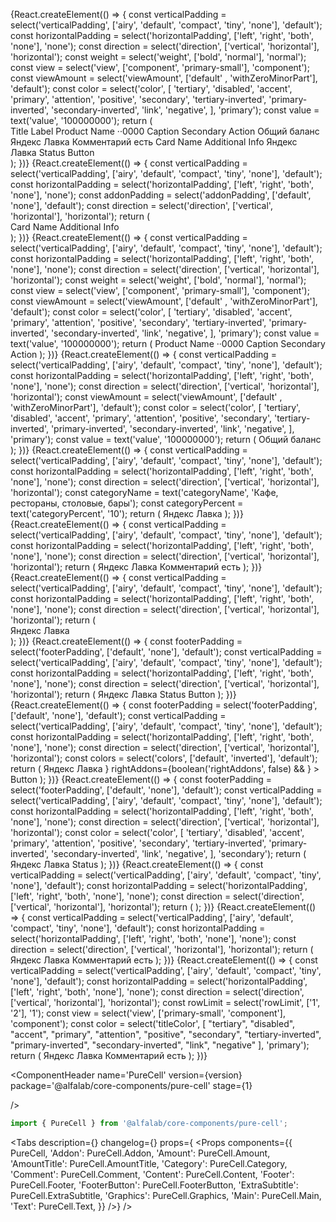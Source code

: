 



<Meta
    title='Компоненты/PureCell'
    component={PureCell}
/>


<!-- Canvas -->

<Story name='PureCell'>
    {React.createElement(() => {
    const verticalPadding = select('verticalPadding', ['airy', 'default', 'compact', 'tiny', 'none'], 'default');
    const horizontalPadding = select('horizontalPadding', ['left', 'right', 'both', 'none'], 'none');
    const direction = select('direction', ['vertical', 'horizontal'], 'horizontal');
        const weight = select('weight', ['bold', 'normal'], 'normal');
    const view = select('view', ['component', 'primary-small'], 'component');
    const viewAmount = select('viewAmount', ['default' , 'withZeroMinorPart'], 'default');
    const color = select('color',
    [
    'tertiary',
    'disabled',
    'accent',
    'primary',
    'attention',
    'positive',
    'secondary',
    'tertiary-inverted',
    'primary-inverted',
    'secondary-inverted',
    'link',
    'negative',
    ], 'primary');
    const value = text('value', '100000000');
    return (
        <div style={{
                display: 'flex', justifyContent: 'space-around'
            }}>
        <div style={{
                display: 'flex', gap: '20px', flexWrap: 'nowrap', flexDirection: 'column'
            }}>
        <PureCell href={ text('href', '') } verticalPadding={ verticalPadding } horizontalPadding={ horizontalPadding } direction={ direction }>
            <PureCell.Graphics>
                <StarMIcon />
            </PureCell.Graphics>
            <PureCell.Content>
                <PureCell.Main>
                    <PureCell.Text titleColor="primary" view="component">
                        Title
                    </PureCell.Text>
                    <PureCell.Text titleColor="secondary" view="primary-small">
                        Label
                    </PureCell.Text>
                </PureCell.Main>
            </PureCell.Content>
        </PureCell>
        <PureCell href={ text('href', '') } verticalPadding={ verticalPadding } horizontalPadding={ horizontalPadding } direction={ direction }>
            <PureCell.Content>
            <PureCell.Main>
                <PureCell.Text titleColor="secondary" view="primary-small">
                    Product Name ··0000
                </PureCell.Text>
                <PureCell.Amount
                amount={ { view: viewAmount, value: value, minorUnits: 100, currency: 'RUR' } }
                weight={ weight } color={ color } view={ view }/>
            </PureCell.Main>
            <PureCell.Footer>
                <Typography.Text titleColor="secondary" view="primary-small">
                    Caption Secondary
                </Typography.Text>
                <PureCell.FooterButton>Action</PureCell.FooterButton>
            </PureCell.Footer>
        </PureCell.Content>
        </PureCell>
        <PureCell href={ text('href', '') } verticalPadding={ verticalPadding } horizontalPadding={ horizontalPadding } direction={ direction }>
            <PureCell.Content>
                <PureCell.Main>
                    <PureCell.Text titleColor="secondary" view="primary-small">
                        Общий баланс
                    </PureCell.Text>
                    <PureCell.AmountTitle
                        amount={ { view: viewAmount, value: value, minorUnits: 100, currency: 'RUR' } }
                        color={ color }
                    />
                </PureCell.Main>
                <PureCell.Addon verticalAlign="center">
                    <ChevronForwardMIcon />
                </PureCell.Addon>
            </PureCell.Content>
        </PureCell>
        </div>
        <div style={{
                display: 'flex', gap: '20px', flexWrap: 'nowrap', flexDirection: 'column'
            }}>
        <PureCell href={ text('href', '') } verticalPadding={ verticalPadding } horizontalPadding={ horizontalPadding } direction={ direction }>
            <PureCell.Content>
                <PureCell.Main>
                    <PureCell.Text titleColor="primary" view="component" rowLimit={ 1 }>
                        Яндекс Лавка
                    </PureCell.Text>
                    <PureCell.Category
                        categoryName='Кафе, рестораны, столовые, бары'
                        categoryPercent={ 10 }
                    />
                </PureCell.Main>
                <PureCell.Footer>
                    <PureCell.Comment>Комментарий есть</PureCell.Comment>
                </PureCell.Footer>
            </PureCell.Content>
        </PureCell>
        <PureCell href={ text('href', '') } verticalPadding={ verticalPadding } horizontalPadding={ horizontalPadding } direction={ direction }>
            <PureCell.Graphics>
                <Circle />
            </PureCell.Graphics>
            <PureCell.Content>
                <PureCell.Main>
                    <PureCell.Text titleColor="primary" view="component">
                        Card Name
                    </PureCell.Text>
                    <PureCell.Text titleColor="secondary" view="primary-small">
                        Additional Info
                    </PureCell.Text>
                </PureCell.Main>
                <PureCell.Addon verticalAlign="center">
                    <InformationCircleMIcon  style={{color: '#c5c5c7'}}/>
                </PureCell.Addon>
            </PureCell.Content>
        </PureCell>
        <PureCell href={ text('href', '') } verticalPadding={ verticalPadding } horizontalPadding={ horizontalPadding } direction={ direction }>
            <PureCell.Graphics>
                <Circle/>
            </PureCell.Graphics>
            <PureCell.Content>
                <PureCell.Main>
                    <PureCell.Text titleColor="primary" view="component" rowLimit={ 1 }>
                        Яндекс Лавка
                    </PureCell.Text>
                    <PureCell.Category
                        categoryName="Кафе, рестораны, столовые, бары"
                        categoryPercent={ 10 }
                    />
                </PureCell.Main>
                <PureCell.Footer>
                    <PureCell.ExtraSubtitle>Status</PureCell.ExtraSubtitle>
                    <PureCell.FooterButton>Button</PureCell.FooterButton>
                </PureCell.Footer>
            </PureCell.Content>
        </PureCell>
        </div>
        </div>
    );
    })}
</Story>

<Story name='PureCell.Addon'>
    {React.createElement(() => {
    const verticalPadding = select('verticalPadding', ['airy', 'default', 'compact', 'tiny', 'none'], 'default');
    const horizontalPadding = select('horizontalPadding', ['left', 'right', 'both', 'none'], 'none');
    const addonPadding = select('addonPadding', ['default', 'none'], 'default');
    const direction = select('direction', ['vertical', 'horizontal'], 'horizontal');
    return (
        <div style={{
                width: '400px',
            }}>
        <PureCell href={ text('href', '') } verticalPadding={ verticalPadding } horizontalPadding={ horizontalPadding } direction={ direction }>
            <PureCell.Graphics>
                <Circle />
            </PureCell.Graphics>
            <PureCell.Content>
                        <PureCell.Main>
                            <PureCell.Text titleColor="primary" view="component">
                                Card Name
                            </PureCell.Text>
                            <PureCell.Text titleColor="secondary" view="primary-small">
                                Additional Info
                            </PureCell.Text>
                        </PureCell.Main>
                        <PureCell.Addon verticalAlign="center" addonPadding={addonPadding}>
                            <InformationCircleMIcon  style={{color: '#c5c5c7'}}/>
                        </PureCell.Addon>
                    </PureCell.Content>
        </PureCell>
        </div>
    );
    })}
</Story>

<Story name='PureCell.Amount'>
    {React.createElement(() => {
    const verticalPadding = select('verticalPadding', ['airy', 'default', 'compact', 'tiny', 'none'], 'default');
    const horizontalPadding = select('horizontalPadding', ['left', 'right', 'both', 'none'], 'none');    const direction = select('direction', ['vertical', 'horizontal'], 'horizontal');
    const weight = select('weight', ['bold', 'normal'], 'normal');
    const view = select('view', ['component', 'primary-small'], 'component');
    const viewAmount = select('viewAmount', ['default' , 'withZeroMinorPart'], 'default');
    const color = select('color',
    [
    'tertiary',
    'disabled',
    'accent',
    'primary',
    'attention',
    'positive',
    'secondary',
    'tertiary-inverted',
    'primary-inverted',
    'secondary-inverted',
    'link',
    'negative',
    ], 'primary');
    const value = text('value', '100000000');
    return (
            <PureCell href={ text('href', '') } verticalPadding={ verticalPadding } horizontalPadding={ horizontalPadding } direction={ direction }>
                 <PureCell.Content>
                    <PureCell.Main>
                        <PureCell.Text titleColor="secondary" view="primary-small">
                            Product Name ··0000
                        </PureCell.Text>
                        <PureCell.Amount
                        amount={ { view: viewAmount, value: value, minorUnits: 100, currency: 'RUR' } }
                        weight={ weight } color={ color } view={ view }/>
                    </PureCell.Main>
                    <PureCell.Footer>
                        <Typography.Text color="secondary" view="primary-small">
                            Caption Secondary
                        </Typography.Text>
                        <PureCell.FooterButton>Action</PureCell.FooterButton>
                    </PureCell.Footer>
                </PureCell.Content>
            </PureCell>
    );
    })}
</Story>

<Story name='PureCell.AmountTitle'>
    {React.createElement(() => {
    const verticalPadding = select('verticalPadding', ['airy', 'default', 'compact', 'tiny', 'none'], 'default');
    const horizontalPadding = select('horizontalPadding', ['left', 'right', 'both', 'none'], 'none');    const direction = select('direction', ['vertical', 'horizontal'], 'horizontal');
    const viewAmount = select('viewAmount', ['default' , 'withZeroMinorPart'], 'default');
    const color = select('color',
    [
    'tertiary',
    'disabled',
    'accent',
    'primary',
    'attention',
    'positive',
    'secondary',
    'tertiary-inverted',
    'primary-inverted',
    'secondary-inverted',
    'link',
    'negative',
    ], 'primary');
    const value = text('value', '100000000');
    return (
            <PureCell href={ text('href', '') } verticalPadding={ verticalPadding } horizontalPadding={ horizontalPadding } direction={ direction }>
                <PureCell.Content>
                    <PureCell.Main>
                        <PureCell.Text titleColor="secondary" view="primary-small">
                            Общий баланс
                        </PureCell.Text>
                        <PureCell.AmountTitle
                            amount={ { view: viewAmount, value: value, minorUnits: 100, currency: 'RUR' } }
                         color={ color }
                        />
                    </PureCell.Main>
                    <PureCell.Addon verticalAlign="center">
                        <ChevronForwardMIcon />
                    </PureCell.Addon>
                </PureCell.Content>
            </PureCell>
    );
    })}
</Story>

<Story name='PureCell.Category'>
    {React.createElement(() => {
    const verticalPadding = select('verticalPadding', ['airy', 'default', 'compact', 'tiny', 'none'], 'default');
    const horizontalPadding = select('horizontalPadding', ['left', 'right', 'both', 'none'], 'none');    const direction = select('direction', ['vertical', 'horizontal'], 'horizontal');
    const categoryName = text('categoryName', 'Кафе, рестораны, столовые, бары');
    const categoryPercent = text('categoryPercent', '10');
    return (
            <PureCell href={ text('href', '') } verticalPadding={ verticalPadding } horizontalPadding={ horizontalPadding } direction={ direction }>
                <PureCell.Graphics>
                    <Circle />
                </PureCell.Graphics>
                <PureCell.Content>
                    <PureCell.Main>
                        <PureCell.Text titleColor="primary" view="component" rowLimit={ 1 }>
                            Яндекс Лавка
                        </PureCell.Text>
                        <PureCell.Category
                            categoryName={ categoryName }
                            categoryPercent={ categoryPercent }
                        />
                    </PureCell.Main>
                </PureCell.Content>
            </PureCell>
    );
    })}
</Story>

<Story name='PureCell.Comment'>
    {React.createElement(() => {
    const verticalPadding = select('verticalPadding', ['airy', 'default', 'compact', 'tiny', 'none'], 'default');
    const horizontalPadding = select('horizontalPadding', ['left', 'right', 'both', 'none'], 'none');    const direction = select('direction', ['vertical', 'horizontal'], 'horizontal');
    return (
            <PureCell href={ text('href', '') } verticalPadding={ verticalPadding } horizontalPadding={ horizontalPadding } direction={ direction }>
                <PureCell.Content>
                    <PureCell.Main>
                        <PureCell.Text titleColor="primary" view="component" rowLimit={ 1 }>
                            Яндекс Лавка
                        </PureCell.Text>
                        <PureCell.Category
                            categoryName='Кафе, рестораны, столовые, бары'
                            categoryPercent={ 10 }
                        />
                    </PureCell.Main>
                    <PureCell.Footer>
                        <PureCell.Comment>Комментарий есть</PureCell.Comment>
                    </PureCell.Footer>
                </PureCell.Content>
            </PureCell>
    );
    })}
</Story>

<Story name='PureCell.Content'>
    {React.createElement(() => {
    const verticalPadding = select('verticalPadding', ['airy', 'default', 'compact', 'tiny', 'none'], 'default');
    const horizontalPadding = select('horizontalPadding', ['left', 'right', 'both', 'none'], 'none');    const direction = select('direction', ['vertical', 'horizontal'], 'horizontal');
    return (
        <div style={{
                width: '400px',
            }}>
            <PureCell href={ text('href', '') } verticalPadding={ verticalPadding } horizontalPadding={ horizontalPadding } direction={ direction }>
                <PureCell.Graphics>
                    <Circle  />
                </PureCell.Graphics>
                <PureCell.Content>
                    <PureCell.Main>
                        <PureCell.Text titleColor="primary" view="component" rowLimit={ 1 }>
                            Яндекс Лавка
                        </PureCell.Text>
                        <PureCell.Category
                            categoryName="Кафе, рестораны, столовые, бары"
                            categoryPercent={ 10 }
                        />
                    </PureCell.Main>
                    <PureCell.Addon>
                        <InformationCircleMIcon/>
                    </PureCell.Addon>
                </PureCell.Content>
            </PureCell>
        </div>
    );
    })}
</Story>

<Story name='PureCell.Footer'>
    {React.createElement(() => {
    const footerPadding = select('footerPadding', ['default', 'none'], 'default');
    const verticalPadding = select('verticalPadding', ['airy', 'default', 'compact', 'tiny', 'none'], 'default');
    const horizontalPadding = select('horizontalPadding', ['left', 'right', 'both', 'none'], 'none');    const direction = select('direction', ['vertical', 'horizontal'], 'horizontal');
    return (
            <PureCell href={ text('href', '') } verticalPadding={ verticalPadding } horizontalPadding={ horizontalPadding } direction={ direction }>
                <PureCell.Graphics>
                    <Circle/>
                </PureCell.Graphics>
                <PureCell.Content>
                    <PureCell.Main>
                        <PureCell.Text titleColor="primary" view="component" rowLimit={ 1 }>
                            Яндекс Лавка
                        </PureCell.Text>
                        <PureCell.Category
                            categoryName="Кафе, рестораны, столовые, бары"
                            categoryPercent={ 10 }
                        />
                    </PureCell.Main>
                    <PureCell.Footer footerPadding={footerPadding}>
                        <PureCell.ExtraSubtitle>Status</PureCell.ExtraSubtitle>
                        <PureCell.FooterButton>Button</PureCell.FooterButton>
                    </PureCell.Footer>
                </PureCell.Content>
            </PureCell>
    );
    })}
</Story>

<Story name='PureCell.FooterButton'>
    {React.createElement(() => {
    const footerPadding = select('footerPadding', ['default', 'none'], 'default');
    const verticalPadding = select('verticalPadding', ['airy', 'default', 'compact', 'tiny', 'none'], 'default');
    const horizontalPadding = select('horizontalPadding', ['left', 'right', 'both', 'none'], 'none');    const direction = select('direction', ['vertical', 'horizontal'], 'horizontal');
    const colors = select('colors', ['default', 'inverted'], 'default');
    return (
            <PureCell href={ text('href', '') } verticalPadding={ verticalPadding } horizontalPadding={ horizontalPadding } direction={ direction }>
                <PureCell.Content>
                    <PureCell.Main>
                        <PureCell.Text titleColor="primary" view="component" rowLimit={ 1 }>
                            Яндекс Лавка
                        </PureCell.Text>
                        <PureCell.Category
                            categoryName="Кафе, рестораны, столовые, бары"
                            categoryPercent={ 10 }
                        />
                    </PureCell.Main>
                    <PureCell.Footer footerPadding={footerPadding}>
                        <PureCell.FooterButton
                            view={select('view', VIEWS, 'primary')}
                            colors={colors}
                            href={text('href', '')}
                            loading={boolean('loading')}
                            disabled={boolean('disabled', false)}
                            block={boolean('block', false)}
                            nowrap={boolean('nowrap', false)}
                            leftAddons={boolean('leftAddons', false) && <StarMIcon />}
                            rightAddons={boolean('rightAddons', false) && <StarMIcon />}
                    >
                    Button
                    </PureCell.FooterButton>
                    </PureCell.Footer>
                </PureCell.Content>
            </PureCell>
    );
    })}
</Story>

<Story name='PureCell.ExtraSubtitle'>
    {React.createElement(() => {
    const footerPadding = select('footerPadding', ['default', 'none'], 'default');
    const verticalPadding = select('verticalPadding', ['airy', 'default', 'compact', 'tiny', 'none'], 'default');
    const horizontalPadding = select('horizontalPadding', ['left', 'right', 'both', 'none'], 'none');    const direction = select('direction', ['vertical', 'horizontal'], 'horizontal');
        const color = select('color',
    [
    'tertiary',
    'disabled',
    'accent',
    'primary',
    'attention',
    'positive',
    'secondary',
    'tertiary-inverted',
    'primary-inverted',
    'secondary-inverted',
    'link',
    'negative',
    ], 'secondary');
    return (
            <PureCell href={ text('href', '') } verticalPadding={ verticalPadding } horizontalPadding={ horizontalPadding } direction={ direction }>
                <PureCell.Content>
                    <PureCell.Main>
                        <PureCell.Text titleColor="primary" view="component" rowLimit={ 1 }>
                            Яндекс Лавка
                        </PureCell.Text>
                        <PureCell.Category
                            categoryName="Кафе, рестораны, столовые, бары"
                            categoryPercent={ 10 }
                        />
                    </PureCell.Main>
                    <PureCell.Footer footerPadding={footerPadding}>
                        <PureCell.ExtraSubtitle color={ color }>Status</PureCell.ExtraSubtitle>
                    </PureCell.Footer>
                </PureCell.Content>
            </PureCell>
    );
    })}
</Story>

<Story name='PureCell.Graphics'>
    {React.createElement(() => {
    const verticalPadding = select('verticalPadding', ['airy', 'default', 'compact', 'tiny', 'none'], 'default');
    const horizontalPadding = select('horizontalPadding', ['left', 'right', 'both', 'none'], 'none');    const direction = select('direction', ['vertical', 'horizontal'], 'horizontal');
    return (
            <PureCell href={ text('href', '') } verticalPadding={ verticalPadding } horizontalPadding={ horizontalPadding } direction={ direction }>
                <PureCell.Graphics>
                    <Circle/>
                </PureCell.Graphics>
            </PureCell>
    );
    })}
</Story>

<Story name='PureCell.Main'>
    {React.createElement(() => {
    const verticalPadding = select('verticalPadding', ['airy', 'default', 'compact', 'tiny', 'none'], 'default');
    const horizontalPadding = select('horizontalPadding', ['left', 'right', 'both', 'none'], 'none');    const direction = select('direction', ['vertical', 'horizontal'], 'horizontal');
    return (
            <PureCell href={ text('href', '') } verticalPadding={ verticalPadding } horizontalPadding={ horizontalPadding } direction={ direction }>
                <PureCell.Graphics>
                    <Circle  />
                </PureCell.Graphics>
                <PureCell.Content>
                    <PureCell.Main>
                        <PureCell.Text titleColor="primary" view="component" rowLimit={ 1 }>
                            Яндекс Лавка
                        </PureCell.Text>
                        <PureCell.Category
                            categoryName="Кафе, рестораны, столовые, бары"
                            categoryPercent={ 10 }
                        />
                    </PureCell.Main>
                    <PureCell.Addon>
                    </PureCell.Addon>
                    <PureCell.Footer>
                        <PureCell.Comment>Комментарий есть</PureCell.Comment>
                    </PureCell.Footer>
                </PureCell.Content>
            </PureCell>
    );
    })}
</Story>

<Story name='PureCell.Text'>
    {React.createElement(() => {
    const verticalPadding = select('verticalPadding', ['airy', 'default', 'compact', 'tiny', 'none'], 'default');
    const horizontalPadding = select('horizontalPadding', ['left', 'right', 'both', 'none'], 'none');    const direction = select('direction', ['vertical', 'horizontal'], 'horizontal');
    const rowLimit = select('rowLimit', ['1', '2'], '1');
    const view = select('view', ['primary-small', 'component'], 'component');
    const color = select('titleColor',
    [
    "tertiary",
    "disabled",
    "accent",
    "primary",
    "attention",
    "positive",
    "secondary",
    "tertiary-inverted",
    "primary-inverted",
    "secondary-inverted",
    "link",
    "negative"
    ], 'primary');
    return (
            <PureCell href={ text('href', '') } verticalPadding={ verticalPadding } horizontalPadding={ horizontalPadding } direction={ direction }>
                <PureCell.Graphics>
                    <Circle />
                </PureCell.Graphics>
                <PureCell.Content>
                    <PureCell.Main>
                        <PureCell.Text
                        titleColor={ color }
                        value={text('value', '')}
                        view={view}
                        rowLimit={ rowLimit }
                        >
                            Яндекс Лавка
                        </PureCell.Text>
                        <PureCell.Category
                            categoryName="Кафе, рестораны, столовые, бары"
                            categoryPercent={ 10 }
                        />
                    </PureCell.Main>
                    <PureCell.Footer>
                        <PureCell.Comment>Комментарий есть</PureCell.Comment>
                    </PureCell.Footer>
                </PureCell.Content>
            </PureCell>
    );
    })}
</Story>

<!-- Docs -->

<ComponentHeader
    name='PureCell'
    version={version}
    package='@alfalab/core-components/pure-cell'
    stage={1}

/>

```jsx
import { PureCell } from '@alfalab/core-components/pure-cell';
```

<Tabs
    description={<Description />}
    changelog={<Changelog />}
    props={
        <Props components={{
            PureCell,
            'Addon': PureCell.Addon,
            'Amount': PureCell.Amount,
            'AmountTitle': PureCell.AmountTitle,
            'Category': PureCell.Category,
            'Comment': PureCell.Comment,
            'Content': PureCell.Content,
            'Footer': PureCell.Footer,
            'FooterButton': PureCell.FooterButton,
            'ExtraSubtitle': PureCell.ExtraSubtitle,
            'Graphics': PureCell.Graphics,
            'Main': PureCell.Main,
            'Text': PureCell.Text,
        }} />}
/>